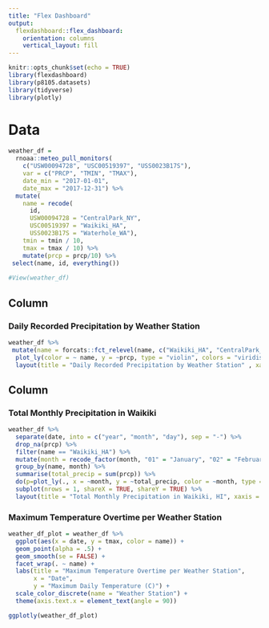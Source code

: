 ```yaml
---
title: "Flex Dashboard"
output: 
  flexdashboard::flex_dashboard:
    orientation: columns
    vertical_layout: fill
---
```


```r
knitr::opts_chunk$set(echo = TRUE)
library(flexdashboard)
library(p8105.datasets)
library(tidyverse)
library(plotly)
```

# Data
```r
weather_df = 
  rnoaa::meteo_pull_monitors(
    c("USW00094728", "USC00519397", "USS0023B17S"),
    var = c("PRCP", "TMIN", "TMAX"),
    date_min = "2017-01-01",
    date_max = "2017-12-31") %>%
  mutate(
    name = recode(
      id,
      USW00094728 = "CentralPark_NY", 
      USC00519397 = "Waikiki_HA",
      USS0023B17S = "Waterhole_WA"),
    tmin = tmin / 10,
    tmax = tmax / 10) %>%
    mutate(prcp = prcp/10) %>%
 select(name, id, everything())
    
#View(weather_df)
```

Column {data-width=650}
-----------------------------------------------------------------------

### Daily Recorded Precipitation by Weather Station
```r
weather_df %>%
 mutate(name = forcats::fct_relevel(name, c("Waikiki_HA", "CentralPark_NY", "Waterhole_WA"))) %>%
  plot_ly(color = ~ name, y = ~prcp, type = "violin", colors = "viridis") %>%
  layout(title = "Daily Recorded Precipitation by Weather Station" , xaxis = list(title = "Location"), yaxis = list(title = "Precipitation (cm)"))
```

Column {data-width=350}
-----------------------------------------------------------------------

### Total Monthly Precipitation in Waikiki
```r
weather_df %>%
  separate(date, into = c("year", "month", "day"), sep = "-") %>%
  drop_na(prcp) %>%
  filter(name == "Waikiki_HA") %>%
  mutate(month = recode_factor(month, "01" = "January", "02" = "February", "03" = "March", "04" = "April", "05" = "May", "06" = "June", "07" = "July", "08" = "August", "09" = "September", "10" = "October", "11" = "November", "12" = "December")) %>%
  group_by(name, month) %>%
  summarise(total_precip = sum(prcp)) %>%
  do(p=plot_ly(., x = ~month, y = ~total_precip, color = ~month, type = "bar", colors = "magma")) %>%
  subplot(nrows = 1, shareX = TRUE, shareY = TRUE) %>%
  layout(title = "Total Monthly Precipitation in Waikiki, HI", xaxis = list(title = "Month"), yaxis = list(title = "Precipitation (cm)"))
```


### Maximum Temperature Overtime per Weather Station
```r
weather_df_plot = weather_df %>%
  ggplot(aes(x = date, y = tmax, color = name)) + 
  geom_point(alpha = .5) +
  geom_smooth(se = FALSE) + 
  facet_wrap(. ~ name) +
  labs(title = "Maximum Temperature Overtime per Weather Station", 
       x = "Date", 
       y = "Maximum Daily Temperature (C)") + 
  scale_color_discrete(name = "Weather Station") +
  theme(axis.text.x = element_text(angle = 90))

ggplotly(weather_df_plot)
```

